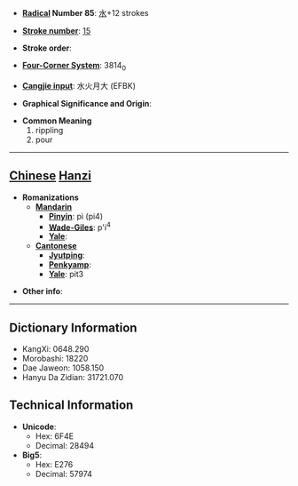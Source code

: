 * '''[[Wiktionary:Chinese radical index| Radical]] Number 85''': [[Wiktionary:Chinese radical index 水|水]]+12 strokes

* '''[[Wiktionary:Chinese total strokes index|Stroke number]]''': [[Wiktionary:Chinese total strokes index 15|15]]

* '''Stroke order''': 

* '''[[Wiktionary:Chinese four corner index|Four-Corner System]]''': 3814<sub>0</sub>

* '''[[Wiktionary:Chinese Cangjie index|Cangjie input]]''': 水火月大 (EFBK)

* '''Graphical Significance and Origin''': 

* '''Common Meaning'''
*#rippling
*# pour


----

== [[Chinese]] [[Hanzi]] ==

* '''Romanizations'''
** '''[[Mandarin]]'''
*** '''[[Pinyin]]''': pì (pi4)
*** '''[[Wade-Giles]]''': p'i<sup>4</sup>
*** '''[[Yale]]''': 
** '''[[Cantonese]]'''
*** '''[[Jyutping]]''':
*** '''[[Penkyamp]]''': 
*** '''[[Yale]]''': pit3

* '''Other info''': 

----

== Dictionary Information ==

* KangXi: 0648.290
* Morobashi: 18220
* Dae Jaweon: 1058.150
* Hanyu Da Zidian: 31721.070

== Technical Information ==

* '''Unicode''':
** Hex: 6F4E
** Decimal: 28494
* '''Big5''':
** Hex: E276
** Decimal: 57974